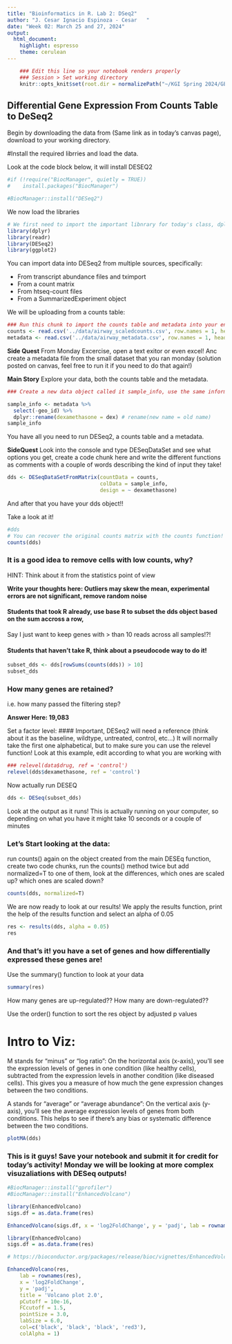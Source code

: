 ---
title: "Bioinformatics in R. Lab 2: DSeq2"
author: "J. Cesar Ignacio Espinoza - Cesar   "
date: "Week 02: March 25 and 27, 2024"
output: 
  html_document: 
    highlight: espresso
    theme: cerulean
---

```{r setup}
    ### Edit this line so your notebook renders properly
    ### Session > Set working directory
    knitr::opts_knit$set(root.dir = normalizePath("~/KGI Spring 2024/GENE 5130 - Bioinformatics in R/R files")) 
```

## Differential Gene Expression From Counts Table to DeSeq2
Begin by downloading the data from (Same link as in today's canvas page), download to your working directory.

#Install the required librries and load the data.

Look at the code block below, it will install DESEQ2
```{r}
#if (!require("BiocManager", quietly = TRUE))
#    install.packages("BiocManager")

#BiocManager::install("DESeq2")
```

We now load the libraries
```{r message=FALSE, warning=FALSE, paged.print=FALSE, results="hide"}
# We first need to import the important libnrary for today's class, dplyr
library(dplyr)
library(readr)
library(DESeq2)
library(ggplot2)

```
You can import data into DESeq2 from multiple sources, specifically:

- From transcript abundance files and tximport
- From a count matrix
- From htseq-count files
- From a SummarizedExperiment object

We will be uploading from a counts table:
```{r}
### Run this chunk to import the counts table and metadata into your environment.
counts <- read.csv('../data/airway_scaledcounts.csv', row.names = 1, header = TRUE)
metadata <- read.csv('../data/airway_metadata.csv', row.names = 1, header = TRUE)
```

**Side Quest** From Monday Excercise, open a text exitor or even excel! Anc create a metadata file from the small dataset that you ran monday (solution posted on canvas, feel free to run it if you need to do that again!)

**Main Story** Explore your data, both the counts table and the metadata.

```{r}
### Create a new data object called it sample_info, use the same information as metadata but remove the GEO_ID Column, and change the name from dex to dexamethasone in the header, show your code here

sample_info <- metadata %>%
  select(-geo_id) %>%
  dplyr::rename(dexamethasone = dex) # rename(new name = old name)
sample_info

```

You have all you need to run DESeq2, a counts table and a metadata. 

**SideQuest** Look into the console and type DESeqDataSet and see what options you get, create a code chunk here and write the different functions as comments with a couple of words describing the kind of input they take!


```{r}
dds <- DESeqDataSetFromMatrix(countData = counts, 
                              colData = sample_info,
                              design = ~ dexamethasone)
```

And after that you have your dds object!!

Take a look at it!

```{r}

#dds
# You can recover the original counts matrix with the counts function! The code below prints the columns
counts(dds)
```

### It is a good idea to remove cells with low counts, why?
HINT: Think about it from the statistics point of view

**Write your thoughts here: Outliers may skew the mean, experimental errors are not significant, remove random noise**

#### Students that took R already, use base R to subset the  dds object based on the sum accross a row, 
Say I just want to keep genes with > than 10 reads across all samples!?!

#### Students that haven't take R, think about a pseudocode way to do it!
```{r}
subset_dds <- dds[rowSums(counts(dds)) > 10] 
subset_dds

```

### How many genes are retained? 
i.e. how many passed the filtering step?

**Answer Here: 19,083**

Set a factor level:
#### Important, DESeq2 will need a reference (think about it as the baseline, wildtype, untreated, control, etc...)
It will normally take the first one alphabetical, but to make sure you can use the relevel function! Look at this example, edit according to what you are working with
```{r}
### relevel(data$drug, ref = 'control')
relevel(dds$dexamethasone, ref = 'control')
```

Now actually run DESEQ

```{r}
dds <- DESeq(subset_dds)
```

Look at the output as it runs! This is actually running on your computer, so depending on what you have it might take 10 seconds or a couple of minutes

### Let's Start looking at the data:
run counts() again on the object created from the main DESEq function, create two code chunks, run the counts() method twice but add normalized=T to one of them, look at the differences, which ones are scaled up? which ones are scaled down?
```{r}
counts(dds, normalized=T)
```

We are now ready to look at our results! We apply the results function, print the help of the results function and select an alpha of 0.05
```{r}
res <- results(dds, alpha = 0.05)
res
```
### And that's it! you have a set of genes and how differentially expressed these genes are!
Use the summary() function to look at your data 
```{r}
summary(res)
```

How many genes are up-regulated?? How many are down-regulated??

Use the order() function to sort the res object by adjusted p values

# Intro to Viz:

M stands for "minus" or "log ratio": On the horizontal axis (x-axis), you'll see the expression levels of genes in one condition (like healthy cells), subtracted from the expression levels in another condition (like diseased cells). This gives you a measure of how much the gene expression changes between the two conditions.

A stands for "average" or "average abundance": On the vertical axis (y-axis), you'll see the average expression levels of genes from both conditions. This helps to see if there's any bias or systematic difference between the two conditions.

```{r}
plotMA(dds)
```

### This is it guys! Save your notebook and submit it for credit for today's activity! Monday we will be looking at more complex visuzaliations with DESeq outputs!

```{r}
#BiocManager::install("gprofiler")
#BiocManager::install("EnhancedVolcano")
```

```{r}
library(EnhancedVolcano)
sigs.df = as.data.frame(res)

EnhancedVolcano(sigs.df, x = 'log2FoldChange', y = 'padj', lab = rownames(sigs.df))
```

```{r}
library(EnhancedVolcano)
sigs.df = as.data.frame(res)

# https://bioconductor.org/packages/release/bioc/vignettes/EnhancedVolcano/inst/doc/EnhancedVolcano.html

EnhancedVolcano(res,
    lab = rownames(res),
    x = 'log2FoldChange',
    y = 'padj',
    title = 'Volcano plot 2.0',
    pCutoff = 10e-16,
    FCcutoff = 1.5,
    pointSize = 3.0,
    labSize = 6.0,
    col=c('black', 'black', 'black', 'red3'),
    colAlpha = 1)
```